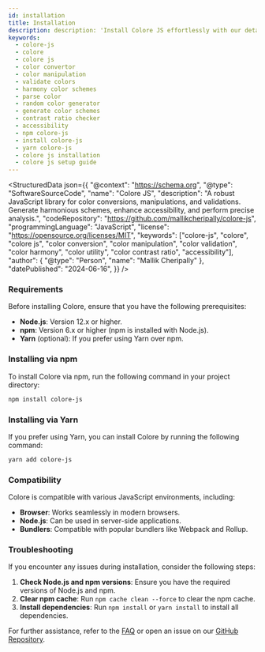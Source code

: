```yaml
---
id: installation
title: Installation
description: description: 'Install Colore JS effortlessly with our detailed guide. Learn how to set up this powerful JavaScript and TypeScript color manipulation library using npm or yarn. Get started now!'
keywords:
  - colore-js
  - colore
  - colore js
  - color convertor
  - color manipulation
  - validate colors
  - harmony color schemes
  - parse color
  - random color generator
  - generate color schemes
  - contrast ratio checker
  - accessibility
  - npm colore-js
  - install colore-js
  - yarn colore-js
  - colore js installation
  - colore js setup guide
---
```



<StructuredData json={{
    "@context": "https://schema.org",
    "@type": "SoftwareSourceCode",
    "name": "Colore JS",
    "description": "A robust JavaScript library for color conversions, manipulations, and validations. Generate harmonious schemes, enhance accessibility, and perform precise analysis.",
    "codeRepository": "https://github.com/mallikcheripally/colore-js",
    "programmingLanguage": "JavaScript",
    "license": "https://opensource.org/licenses/MIT",
    "keywords": ["colore-js", "colore", "colore js", "color conversion", "color manipulation", "color validation", "color harmony", "color utility", "color contrast ratio", "accessibility"],
    "author": {
        "@type": "Person",
        "name": "Mallik Cheripally"
    },
    "datePublished": "2024-06-16",
}} />

### Requirements

Before installing Colore, ensure that you have the following prerequisites:

- **Node.js**: Version 12.x or higher.
- **npm**: Version 6.x or higher (npm is installed with Node.js).
- **Yarn** (optional): If you prefer using Yarn over npm.

### Installing via npm

To install Colore via npm, run the following command in your project directory:

```bash
npm install colore-js
```

### Installing via Yarn

If you prefer using Yarn, you can install Colore by running the following command:

```bash
yarn add colore-js
```

### Compatibility

Colore is compatible with various JavaScript environments, including:

- **Browser**: Works seamlessly in modern browsers.
- **Node.js**: Can be used in server-side applications.
- **Bundlers**: Compatible with popular bundlers like Webpack and Rollup.

### Troubleshooting

If you encounter any issues during installation, consider the following steps:

1. **Check Node.js and npm versions**: Ensure you have the required versions of Node.js and npm.
2. **Clear npm cache**: Run `npm cache clean --force` to clear the npm cache.
3. **Install dependencies**: Run `npm install` or `yarn install` to install all dependencies.

For further assistance, refer to the [FAQ](../faq) or open an issue on our [GitHub Repository](https://github.com/mallikcheripally/colore-js).
